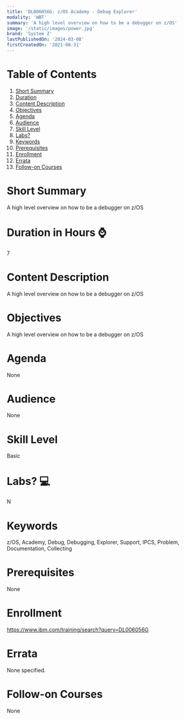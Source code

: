 ```yaml
---
title: 'DL006056G: z/OS Academy - Debug Explorer'
modality: 'WBT'
summary: 'A high level overview on how to be a debugger on z/OS'
image: '/static/images/power.jpg'
brand: 'System Z'
lastPublishedOn: '2024-03-08'
firstCreatedOn: '2021-08-31'
---
```

# Table of Contents
1.  [Short Summary](#short-summary)
2.  [Duration](#duration-in-hours-)
3.  [Content Description](#content-description)
4.  [Objectives](#objectives)
5.  [Agenda](#agenda)
6.  [Audience](#audience)
7.  [Skill Level](#skill-level)
8.  [Labs?](#labs-)
9.  [Keywords](#keywords)
10. [Prerequisites](#prerequisites)
11. [Enrollment](#enrollment)
12. [Errata](#errata)
13. [Follow-on Courses](#follow-on-courses)

# Short Summary
A high level overview on how to be a debugger on z/OS

# Duration in Hours ⌚
7

# Content Description
A high level overview on how to be a debugger on z/OS



# Objectives
A high level overview on how to be a debugger on z/OS



# Agenda
None

# Audience
None

# Skill Level
Basic

# Labs? 💻
N

# Keywords
z/OS, Academy, Debug, Debugging, Explorer, Support, IPCS, Problem, Documentation, Collecting

# Prerequisites
None

# Enrollment
https://www.ibm.com/training/search?query=DL006056G

# Errata
None specified.

# Follow-on Courses
None

